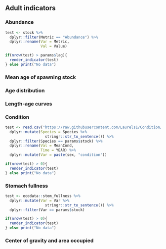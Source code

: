 ## Adult indicators

### Abundance
```r
test <- stock %>%
  dplyr::filter(Metric == "Abundance") %>%
  dplyr::rename(Var = Metric,
                Val = Value)

if(nrow(test) > params$lag){
  render_indicator(test)
} else print("No data")
```

### Mean age of spawning stock

### Age distribution

### Length-age curves

### Condition
```r
test <- read.csv("https://raw.githubusercontent.com/Laurels1/Condition/master/data/AnnualRelCond2018_MAB.csv") %>%
  dplyr::mutate(Species = Species %>%
                  stringr::str_to_sentence()) %>%
  dplyr::filter(Species == params$stock) %>%
  dplyr::rename(Val = MeanCond,
                Time = YEAR) %>%
  dplyr::mutate(Var = paste(sex, "condition"))

if(nrow(test) > 0){
  render_indicator(test)
} else print("No data")
```

### Stomach fullness
```r
test <- ecodata::stom_fullness %>% 
  dplyr::mutate(Var = Var %>%
                  stringr::str_to_sentence()) %>%
  dplyr::filter(Var == params$stock)

if(nrow(test) > 0){
  render_indicator(test)
} else print("No data")
```

### Center of gravity and area occupied
